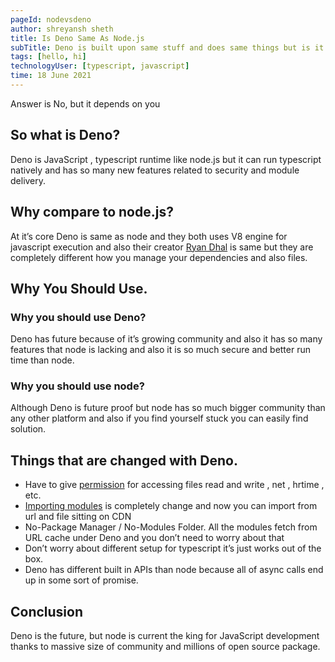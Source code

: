 ```yaml
---
pageId: nodevsdeno
author: shreyansh sheth
title: Is Deno Same As Node.js
subTitle: Deno is built upon same stuff and does same things but is it any diffrent
tags: [hello, hi]
technologyUser: [typescript, javascript]
time: 18 June 2021
---
```


Answer is No, but it depends on you

## So what is Deno?

Deno is JavaScript , typescript runtime like node.js but it can run typescript natively and has so many new features related to security and module delivery.

## Why compare to node.js?

At it’s core Deno is same as node and they both uses V8 engine for javascript execution and also their creator [Ryan Dhal](https://tinyclouds.org/) is same but they are completely different how you manage your dependencies and also files.

## Why You Should Use.

### Why you should use Deno?

Deno has future because of it’s growing community and also it has so many features that node is lacking and also it is so much secure and better run time than node.

### Why you should use node?

Although Deno is future proof but node has so much bigger community than any other platform and also if you find yourself stuck you can easily find solution.

## Things that are changed with Deno.

- Have to give [permission](https://deno.land/manual/runtime/permission_apis) for accessing files read and write , net , hrtime , etc.
- [Importing modules](https://deno.land/manual/linking_to_external_code) is completely change and now you can import from url and file sitting on CDN
- No-Package Manager / No-Modules Folder. All the modules fetch from URL cache under Deno and you don’t need to worry about that
- Don’t worry about different setup for typescript it’s just works out of the box.
- Deno has different built in APIs than node because all of async calls end up in some sort of promise.

## Conclusion

Deno is the future, but node is current the king for JavaScript development thanks to massive size of community and millions of open source package.
